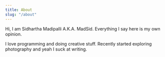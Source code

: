 ---
title: About
slug: "/about"
---

Hi, I am Sidhartha Madipalli A.K.A. MadSid. Everything I say here is my own opinion. 

I love programming and doing creative stuff. Recently started exploring photography and yeah I suck at writing. 